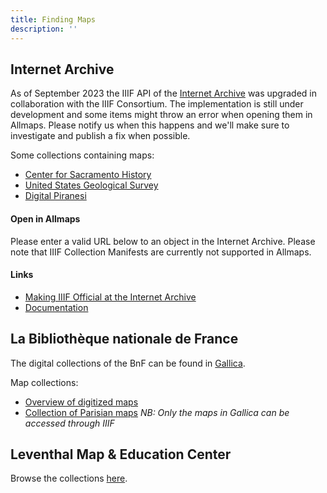 ```yaml
---
title: Finding Maps
description: ''
---
```



## Internet Archive

As of September 2023 the IIIF API of the [Internet Archive](https://archive.org/) was upgraded in collaboration with the IIIF Consortium. The implementation is still under development and some items might throw an error when opening them in Allmaps. Please notify us when this happens and we'll make sure to investigate and publish a fix when possible.

Some collections containing maps:

- [Center for Sacramento History](https://archive.org/details/cshmaps)
- [United States Geological Survey](https://archive.org/details/maps_usgs)
- [Digital Piranesi](https://archive.org/details/digital-piranesi-v17)

#### Open in Allmaps

Please enter a valid URL below to an object in the Internet Archive. Please note that IIIF Collection Manifests are currently not supported in Allmaps.

<p></p>

<UrlFinder
  client:load
  regexPattern="https:\/\/archive.org\/details\/([^/?]*)"
  manifestTemplate="https://iiif.archive.org/iiif/{id}/manifest.json"
  testUrl="https://archive.org/details/map2002023007/"
/>

#### Links

- [Making IIIF Official at the Internet Archive](https://blog.archive.org/2023/09/18/making-iiif-official-at-the-internet-archive/)
- [Documentation](https://iiif.archive.org/iiif/documentation)

## La Bibliothèque nationale de France

The digital collections of the BnF can be found in [Gallica](gallica.bnf.fr).

Map collections:

- [Overview of digitized maps](https://gallica.bnf.fr/html/und/cartes/cartes)
- [Collection of Parisian maps](https://gallica.bnf.fr/html/und/cartes/cartographier-paris-atlas-et-recueils-de-plans-de-la-capitale) _NB: Only the maps in Gallica can be accessed through IIIF_

<p></p>

<UrlFinder
  client:load
  regexPattern="ark:\/\d*\/([^/?.#]*)"
  manifestTemplate="https://openapi.bnf.fr/iiif/presentation/v3/ark:/12148/{id}/manifest.json"
  testUrl="https://gallica.bnf.fr/ark:/12148/btv1b532238549"
/>

## Leventhal Map & Education Center

Browse the collections [here](https://www.leventhalmap.org/collections/).

<p></p>

<UrlFinder
  client:load
  regexPattern="(commonwealth:[^?#]*)"
  manifestTemplate="https://collections.leventhalmap.org/search/{id}/manifest.json"
  testUrl="https://collections.leventhalmap.org/search/commonwealth:x059cb867"
/>
